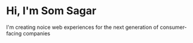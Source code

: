 # Hi, I'm Som Sagar

I'm creating noice web experiences for the next generation of consumer-facing companies
